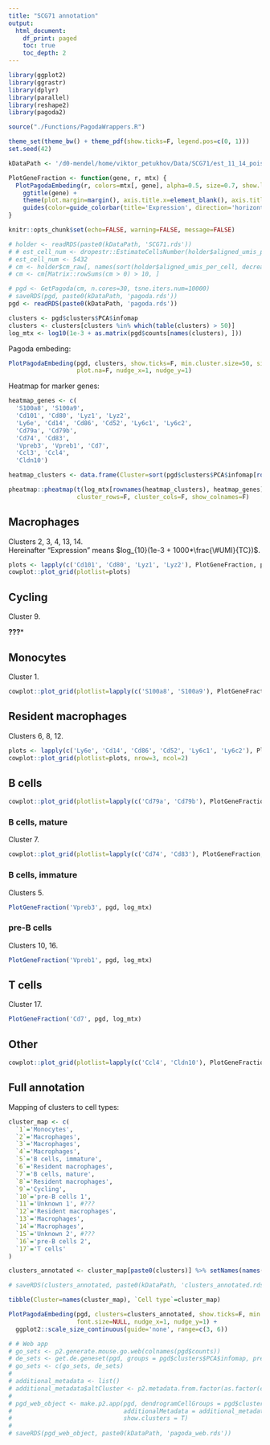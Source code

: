 ```yaml
---
title: "SCG71 annotation"
output: 
  html_document:
    df_print: paged
    toc: true
    toc_depth: 2
---
```


```r
library(ggplot2)
library(ggrastr)
library(dplyr)
library(parallel)
library(reshape2)
library(pagoda2)

source("./Functions/PagodaWrappers.R")

theme_set(theme_bw() + theme_pdf(show.ticks=F, legend.pos=c(0, 1)))
set.seed(42)

kDataPath <- '/d0-mendel/home/viktor_petukhov/Data/SCG71/est_11_14_poisson_real/'

PlotGeneFraction <- function(gene, r, mtx) {
  PlotPagodaEmbeding(r, colors=mtx[, gene], alpha=0.5, size=0.7, show.legend=T, plot.na=F, show.ticks=F) + 
    ggtitle(gene) +
    theme(plot.margin=margin(), axis.title.x=element_blank(), axis.title.y=element_blank()) +
    guides(color=guide_colorbar(title='Expression', direction='horizontal', title.position='top'))
}

knitr::opts_chunk$set(echo=FALSE, warning=FALSE, message=FALSE)
```

```r
# holder <- readRDS(paste0(kDataPath, 'SCG71.rds'))
# # est_cell_num <- dropestr::EstimateCellsNumber(holder$aligned_umis_per_cell)$expected
# est_cell_num <- 5432
# cm <- holder$cm_raw[, names(sort(holder$aligned_umis_per_cell, decreasing=T)[1:est_cell_num])]
# cm <- cm[Matrix::rowSums(cm > 0) > 10, ]
```

```r
# pgd <- GetPagoda(cm, n.cores=30, tsne.iters.num=10000)
# saveRDS(pgd, paste0(kDataPath, 'pagoda.rds'))
pgd <- readRDS(paste0(kDataPath, 'pagoda.rds'))
```

```r
clusters <- pgd$clusters$PCA$infomap
clusters <- clusters[clusters %in% which(table(clusters) > 50)]
log_mtx <- log10(1e-3 + as.matrix(pgd$counts[names(clusters), ]))
```

Pagoda embeding:  
```r
PlotPagodaEmbeding(pgd, clusters, show.ticks=F, min.cluster.size=50, size=1, alpha=0.5, 
                   plot.na=F, nudge_x=1, nudge_y=1)
```

Heatmap for marker genes:  
```r
heatmap_genes <- c(
  'S100a8', 'S100a9',
  'Cd101', 'Cd80', 'Lyz1', 'Lyz2', 
  'Ly6e', 'Cd14', 'Cd86', 'Cd52', 'Ly6c1', 'Ly6c2',
  'Cd79a', 'Cd79b',
  'Cd74', 'Cd83',
  'Vpreb3', 'Vpreb1', 'Cd7',
  'Ccl3', 'Ccl4',
  'Cldn10')

heatmap_clusters <- data.frame(Cluster=sort(pgd$clusters$PCA$infomap[rownames(log_mtx)]))

pheatmap::pheatmap(t(log_mtx[rownames(heatmap_clusters), heatmap_genes]), annotation_col=heatmap_clusters, 
                   cluster_rows=F, cluster_cols=F, show_colnames=F)
```

## Macrophages
Clusters 2, 3, 4, 13, 14.  
Hereinafter "Expression" means $log_{10}(1e-3 + 1000*\frac{\#UMI}{TC})$.  
```r
plots <- lapply(c('Cd101', 'Cd80', 'Lyz1', 'Lyz2'), PlotGeneFraction, pgd, log_mtx)
cowplot::plot_grid(plotlist=plots)
```

## Cycling
Cluster 9.

**???***

## Monocytes
Cluster 1.  
```r
cowplot::plot_grid(plotlist=lapply(c('S100a8', 'S100a9'), PlotGeneFraction, pgd, log_mtx))
```

## Resident macrophages
Clusters 6, 8, 12.  
```r
plots <- lapply(c('Ly6e', 'Cd14', 'Cd86', 'Cd52', 'Ly6c1', 'Ly6c2'), PlotGeneFraction, pgd, log_mtx)
cowplot::plot_grid(plotlist=plots, nrow=3, ncol=2)
```

## B cells
```r
cowplot::plot_grid(plotlist=lapply(c('Cd79a', 'Cd79b'), PlotGeneFraction, pgd, log_mtx))
```

### B cells, mature
Cluster 7.  
```r
cowplot::plot_grid(plotlist=lapply(c('Cd74', 'Cd83'), PlotGeneFraction, pgd, log_mtx))
```

### B cells, immature
Clusters 5.  
```r
PlotGeneFraction('Vpreb3', pgd, log_mtx)
```

### pre-B cells
Clusters 10, 16.  
```r
PlotGeneFraction('Vpreb1', pgd, log_mtx)
```

## T cells
Cluster 17.  
```r
PlotGeneFraction('Cd7', pgd, log_mtx)
```

## Other
```r
cowplot::plot_grid(plotlist=lapply(c('Ccl4', 'Cldn10'), PlotGeneFraction, pgd, log_mtx))
```

## Full annotation
Mapping of clusters to cell types:  
```r
cluster_map <- c(
  `1`='Monocytes',
  `2`='Macrophages',
  `3`='Macrophages',
  `4`='Macrophages',
  `5`='B cells, immature',
  `6`='Resident macrophages',
  `7`='B cells, mature',
  `8`='Resident macrophages',
  `9`='Cycling',
  `10`='pre-B cells 1',
  `11`='Unknown 1', #???
  `12`='Resident macrophages',
  `13`='Macrophages',
  `14`='Macrophages',
  `15`='Unknown 2', #???
  `16`='pre-B cells 2',
  `17`='T cells'
)

clusters_annotated <- cluster_map[paste0(clusters)] %>% setNames(names(clusters))

# saveRDS(clusters_annotated, paste0(kDataPath, 'clusters_annotated.rds'))

tibble(Cluster=names(cluster_map), `Cell type`=cluster_map)
```

```r
PlotPagodaEmbeding(pgd, clusters=clusters_annotated, show.ticks=F, min.cluster.size=50, size=1, alpha=0.5, plot.na=F, 
                   font.size=NULL, nudge_x=1, nudge_y=1) +
  ggplot2::scale_size_continuous(guide='none', range=c(3, 6))
```

```r
# # Web app
# go_sets <- p2.generate.mouse.go.web(colnames(pgd$counts))
# de_sets <- get.de.geneset(pgd, groups = pgd$clusters$PCA$infomap, prefix = 'de_')
# go_sets <- c(go_sets, de_sets)
# 
# additional_metadata <- list()
# additional_metadata$altCluster <- p2.metadata.from.factor(as.factor(clusters_annotated), displayname = 'Annotated', s = 0.7, v = 0.8, start = 0, end = 0.5)
# 
# pgd_web_object <- make.p2.app(pgd, dendrogramCellGroups = pgd$clusters$PCA$infomap,
#                               additionalMetadata = additional_metadata, geneSets = go_sets, 
#                               show.clusters = T)
# 
# saveRDS(pgd_web_object, paste0(kDataPath, 'pagoda_web.rds'))
```
